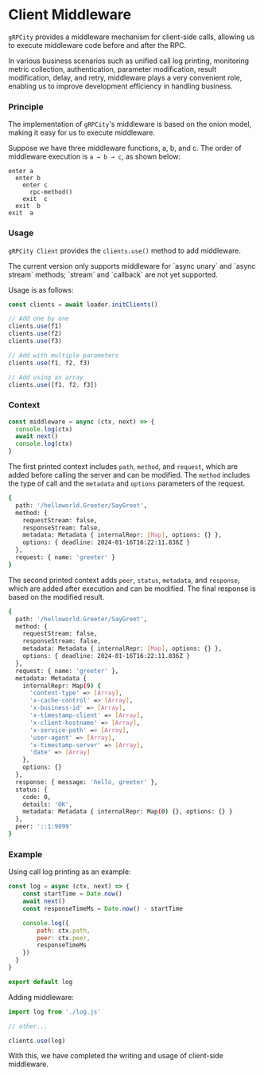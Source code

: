 
# Client Middleware

`gRPCity` provides a middleware mechanism for client-side calls, allowing us to execute middleware code before and after the RPC.

In various business scenarios such as unified call log printing, monitoring metric collection, authentication, parameter modification, result modification, delay, and retry, middleware plays a very convenient role, enabling us to improve development efficiency in handling business.

### Principle

The implementation of `gRPCity`'s middleware is based on the onion model, making it easy for us to execute middleware.

Suppose we have three middleware functions, a, b, and c. The order of middleware execution is `a → b → c`, as shown below:

```
enter a
  enter b
    enter c
      rpc-method()
    exit  c
  exit  b
exit  a
```

### Usage

`gRPCity Client` provides the `clients.use()` method to add middleware.

<Callout type="warning">
The current version only supports middleware for `async unary` and `async stream` methods; `stream` and `callback` are not yet supported.
</Callout>

Usage is as follows:

```js
const clients = await loader.initClients()

// Add one by one
clients.use(f1)
clients.use(f2)
clients.use(f3)

// Add with multiple parameters
clients.use(f1, f2, f3)

// Add using an array
clients.use([f1, f2, f3])
```

### Context

```js
const middleware = async (ctx, next) => {
  console.log(ctx)
  await next()
  console.log(ctx)
}
```

The first printed context includes `path`, `method`, and `request`, which are added before calling the server and can be modified. The `method` includes the type of call and the `metadata` and `options` parameters of the request.

```bash filename="Terminal"
{
  path: '/helloworld.Greeter/SayGreet',
  method: {
    requestStream: false,
    responseStream: false,
    metadata: Metadata { internalRepr: [Map], options: {} },
    options: { deadline: 2024-01-16T16:22:11.836Z }
  },
  request: { name: 'greeter' }
}
```

The second printed context adds `peer`, `status`, `metadata`, and `response`, which are added after execution and can be modified. The final response is based on the modified result.

```bash filename="Terminal"
{
  path: '/helloworld.Greeter/SayGreet',
  method: {
    requestStream: false,
    responseStream: false,
    metadata: Metadata { internalRepr: [Map], options: {} },
    options: { deadline: 2024-01-16T16:22:11.836Z }
  },
  request: { name: 'greeter' },
  metadata: Metadata {
    internalRepr: Map(9) {
      'content-type' => [Array],
      'x-cache-control' => [Array],
      'x-business-id' => [Array],
      'x-timestamp-client' => [Array],
      'x-client-hostname' => [Array],
      'x-service-path' => [Array],
      'user-agent' => [Array],
      'x-timestamp-server' => [Array],
      'date' => [Array]
    },
    options: {}
  },
  response: { message: 'hello, greeter' },
  status: {
    code: 0,
    details: 'OK',
    metadata: Metadata { internalRepr: Map(0) {}, options: {} }
  },
  peer: '::1:9099'
}
```

### Example

Using call log printing as an example:

```js filename="log.js"
const log = async (ctx, next) => {
    const startTime = Date.now()
    await next()
    const responseTimeMs = Date.now() - startTime

    console.log({
        path: ctx.path,
        peer: ctx.peer,
        responseTimeMs
    })
  }
}

export default log
```

Adding middleware:

```js filename="client.js"
import log from './log.js'

// other...

clients.use(log)
```

With this, we have completed the writing and usage of client-side middleware.
